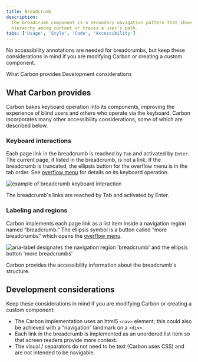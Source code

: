 ```yaml
---
title: Breadcrumb
description:
  The breadcrumb component is a secondary navigation pattern that shows
  hierarchy among content or traces a user’s path.
tabs: ['Usage', 'Style', 'Code', 'Accessibility']
---
```



<PageDescription>

No accessibility annotations are needed for breadcrumbs, but keep these
considerations in mind if you are modifying Carbon or creating a custom
component.

</PageDescription>

<AnchorLinks>
  <AnchorLink>What Carbon provides</AnchorLink>
  <AnchorLink>Development considerations</AnchorLink>
</AnchorLinks>

<A11yStatus layout="table" components="Breadcrumb" />

## What Carbon provides

Carbon bakes keyboard operation into its components, improving the experience of
blind users and others who operate via the keyboard. Carbon incorporates many
other accessibility considerations, some of which are described below.

### Keyboard interactions

Each page link in the breadcrumb is reached by `Tab` and activated by `Enter`.
The current page, if listed in the breadcrumb, is not a link. If the breadcrumb
is truncated, the ellipsis button for the overflow menu is in the tab order. See
[overflow menu](https://carbondesignsystem.com/components/overflow-menu/usage/)
for details on its keyboard operation.

<Row>
<Column colLg={8}>

![example of breadcrumb keyboard interaction](images/breadcrumb-accessibility-1.png)

<Caption>
  The breadcrumb's links are reached by Tab and activated by Enter.
</Caption>

</Column>
</Row>

### Labeling and regions

Carbon implements each page link as a list item inside a navigation region named
“breadcrumb.” The ellipsis symbol is a button called “more breadcrumbs” which
opens the
[overflow menu](https://carbondesignsystem.com/components/overflow-menu/usage/).

<Row>
<Column colLg={8}>

![aria-label designates the navigation region 'breadcrumb' and the ellipsis button 'more breadcrumbs’](images/breadcrumb-accessibility-2.png)

<Caption>
  Carbon provides the accessibility information about the breadcrumb's
  structure.
</Caption>

</Column>
</Row>

## Development considerations

Keep these considerations in mind if you are modifying Carbon or creating a
custom component:

- The Carbon implementation uses an html5 `<nav>` element; this could also be
  achieved with a “navigation” landmark on a `<div>`.
- Each link in the breadcrumb is implemented as an unordered list item so that
  screen readers provide more context.
- The visual / separators do not need to be text (Carbon uses CSS) and are not
  intended to be navigable.
